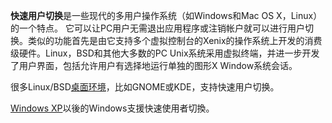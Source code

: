 {{Multiple issues|
{{unreferenced|time=2014-04-08T13:10:52+00:00}}
{{Expand language|1=en|time=2020-07-28T05:31:25+00:00}}
}}
'''快速用户切换'''是一些现代的多用户操作系统（如Windows和Mac OS X，Linux）的一个特点。 它可以让PC用户无需退出应用程序或注销帐户就可以进行用户切换。类似的功能首先是由它支持多个虚拟控制台的Xenix的操作系统上开发的消费级硬件。Linux，BSD和其他大多数的PC Unix系统采用虚拟终端，并进一步开发了用户界面，包括允许用户有选择地运行单独的图形X Window系统会话。

很多Linux/BSD[[桌面环境|桌面环境]]，比如GNOME或KDE，支持快速用户切换。

[[Windows_XP|Windows XP]]以後的Windows支援快速使用者切換。